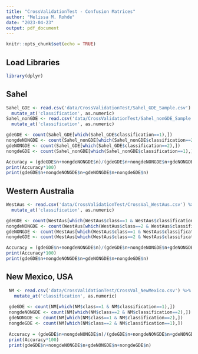 ```yaml
---
title: "CrossValidationTest - Confusion Matrices"
author: "Melissa M. Rohde"
date: "2023-04-23"
output: pdf_document
---
```


```r
knitr::opts_chunk$set(echo = TRUE)
```

## Load Libraries

```r
library(dplyr)
```

## Sahel
```r
Sahel_GDE <- read.csv('data/CrossValidationTest/Sahel_GDE_Sample.csv') %>%
  mutate_at('classification', as.numeric)
Sahel_nonGDE <- read.csv('data/CrossValidationTest/Sahel_nonGDE_Sample.csv') %>%
  mutate_at('classification', as.numeric)

gdeGDE <- count(Sahel_GDE[which(Sahel_GDE$classification==1),])
nongdeNONGDE <- count(Sahel_nonGDE[which(Sahel_nonGDE$classification==2),])
gdeNONGDE <- count(Sahel_GDE[which(Sahel_GDE$classification==2),])
nongdeGDE <- count(Sahel_nonGDE[which(Sahel_nonGDE$classification==1),])

Accuracy = (gdeGDE$n+nongdeNONGDE$n)/(gdeGDE$n+nongdeNONGDE$n+gdeNONGDE$n+nongdeGDE$n)
print(Accuracy*100)
print(gdeGDE$n+nongdeNONGDE$n+gdeNONGDE$n+nongdeGDE$n)

```

## Western Australia
```r
WestAus <- read.csv('data/CrossValidationTest/CrossVal_WestAus.csv') %>%
  mutate_at('classification', as.numeric)

gdeGDE <- count(WestAus[which(WestAus$class==1 & WestAus$classification==1),])
nongdeNONGDE <- count(WestAus[which(WestAus$class==2 & WestAus$classification==2),])
gdeNONGDE <- count(WestAus[which(WestAus$class==1 & WestAus$classification==2),])
nongdeGDE <- count(WestAus[which(WestAus$class==2 & WestAus$classification==1),])

Accuracy = (gdeGDE$n+nongdeNONGDE$n)/(gdeGDE$n+nongdeNONGDE$n+gdeNONGDE$n+nongdeGDE$n)
print(Accuracy*100)
print(gdeGDE$n+nongdeNONGDE$n+gdeNONGDE$n+nongdeGDE$n)

```


## New Mexico, USA
```r
 NM <- read.csv('data/CrossValidationTest/CrossVal_NewMexico.csv') %>%
   mutate_at('classification', as.numeric)
 
 gdeGDE <- count(NM[which(NM$class==1 & NM$classification==1),])
 nongdeNONGDE <- count(NM[which(NM$class==2 & NM$classification==2),])
 gdeNONGDE <- count(NM[which(NM$class==1 & NM$classification==2),])
 nongdeGDE <- count(NM[which(NM$class==2 & NM$classification==1),])
 
 Accuracy = (gdeGDE$n+nongdeNONGDE$n)/(gdeGDE$n+nongdeNONGDE$n+gdeNONGDE$n+nongdeGDE$n)
 print(Accuracy*100)
 print(gdeGDE$n+nongdeNONGDE$n+gdeNONGDE$n+nongdeGDE$n)

```
